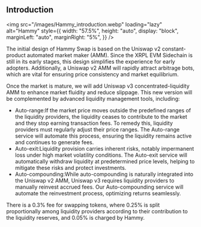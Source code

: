 ## Introduction

<img
	src="/images/Hammy_introduction.webp"
	loading="lazy"
	alt="Hammy"
	style={{
		width: "57.5%",
		height: "auto",
		display: "block",
		marginLeft: "auto",
		marginRight: "5%",
	}}
/>

The initial design of Hammy Swap is based on the Uniswap v2 constant-product automated market maker (AMM). Since the XRPL EVM Sidechain is still in its early stages, this design simplifies the experience for early adopters. Additionally, a Uniswap v2 AMM will rapidly attract arbitrage bots, which are vital for ensuring price consistency and market equilibrium.

Once the market is mature, we will add Uniswap v3 concentrated-liquidity AMM to enhance market fluidity and reduce slippage. This new version will be complemented by advanced liquidity management tools, including:

- Auto-range:If the market price moves outside the predefined ranges of the liquidity providers, the liquidity ceases to contribute to the market and they stop earning transaction fees. To remedy this, liquidity providers must regularly adjust their price ranges. The Auto-range service will automate this process, ensuring the liquidity remains active and continues to generate fees.
- Auto-exit:Liquidity provision carries inherent risks, notably impermanent loss under high market volatility conditions. The Auto-exit service will automatically withdraw liquidity at predetermined price levels, helping to mitigate these risks and protect investments.
- Auto-compounding:While auto-compounding is naturally integrated into the Uniswap v2 AMM, Uniswap v3 requires liquidity providers to manually reinvest accrued fees. Our Auto-compounding service will automate the reinvestment process, optimizing returns seamlessly.

There is a 0.3% fee for swapping tokens, where 0.25% is split proportionally among liquidity providers according to their contribution to the liquidity reserves, and 0.05% is charged by Hammy.
